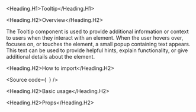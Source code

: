 

<Meta of={Stories} />

<Heading.H1>Tooltip</Heading.H1>

<Heading.H2>Overview</Heading.H2>

The Tooltip component is used to provide additional information
or context to users when they interact with an element.
When the user hovers over, focuses on, or touches the element,
a small popup containing text appears.
This text can be used to provide helpful hints, explain functionality,
or give additional details about the element.

<Heading.H2>How to import</Heading.H2>

<Source
  code={`
`}
/>

<Heading.H2>Basic usage</Heading.H2>

<Canvas of={Stories.Base} />

<Heading.H2>Props</Heading.H2>

<ArgTypes of={Stories} />
